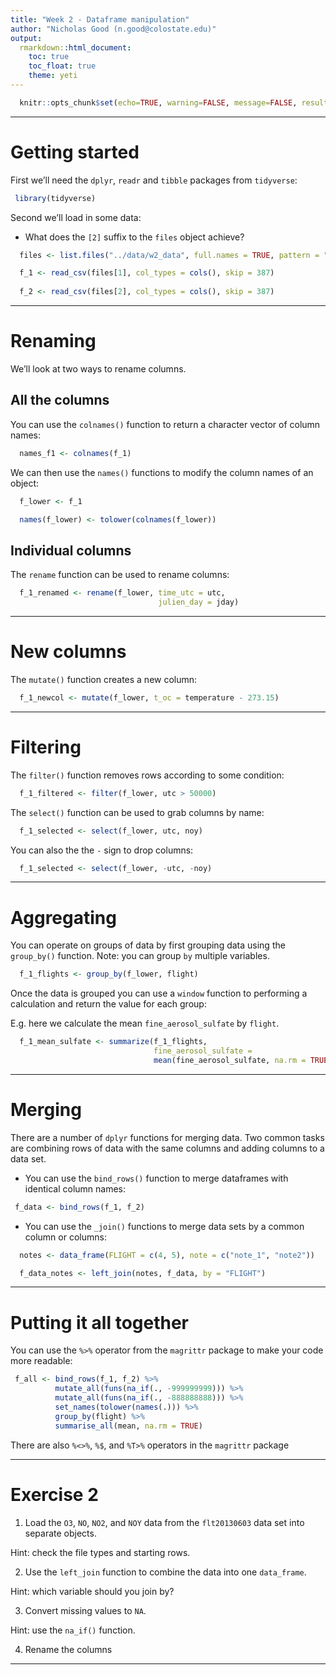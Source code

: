 ```yaml
---
title: "Week 2 - Dataframe manipulation"
author: "Nicholas Good (n.good@colostate.edu)"
output:
  rmarkdown::html_document:
    toc: true
    toc_float: true
    theme: yeti
---
```


```r
  knitr::opts_chunk$set(echo=TRUE, warning=FALSE, message=FALSE, results = 'hide')
```

---

# Getting started

First we'll need the `dplyr`, `readr` and `tibble` packages from `tidyverse`:

```r
 library(tidyverse)
```

Second we'll load in some data:

* What does the `[2]` suffix to the `files` object achieve?

```r
  files <- list.files("../data/w2_data", full.names = TRUE, pattern = "R14.ict$")

  f_1 <- read_csv(files[1], col_types = cols(), skip = 387)
  
  f_2 <- read_csv(files[2], col_types = cols(), skip = 387)
```

---

# Renaming

We'll look at two ways to rename columns.

## All the columns

You can use the `colnames()` function to return a character vector of column names:

```r
  names_f1 <- colnames(f_1)
```

We can then use the `names()` functions to modify the column names of an object:

```r
  f_lower <- f_1

  names(f_lower) <- tolower(colnames(f_lower))
```

## Individual columns

The `rename` function can be used to rename columns:

```r
  f_1_renamed <- rename(f_lower, time_utc = utc,
                                 julien_day = jday)
```

---

# New columns

The `mutate()` function creates a new column:

```r
  f_1_newcol <- mutate(f_lower, t_oc = temperature - 273.15)
```

---

# Filtering

The `filter()` function removes rows according to some condition:

```r
  f_1_filtered <- filter(f_lower, utc > 50000)
```

The `select()` function can be used to grab columns by name:

```r
  f_1_selected <- select(f_lower, utc, noy)
```

You can also the the `-` sign to drop columns:

```r
  f_1_selected <- select(f_lower, -utc, -noy)
```

---

# Aggregating

You can operate on groups of data by first grouping data using the `group_by()` function. Note: you can group `by` multiple variables.

```r
  f_1_flights <- group_by(f_lower, flight)
```

Once the data is grouped you can use a `window` function to performing a calculation and return the value for each group:

E.g. here we calculate the mean `fine_aerosol_sulfate` by `flight`.

```r
  f_1_mean_sulfate <- summarize(f_1_flights,
                                fine_aerosol_sulfate =
                                mean(fine_aerosol_sulfate, na.rm = TRUE))
```

---

# Merging

There are a number of `dplyr` functions for merging data. Two common tasks are combining rows of data with the same columns and adding columns to a data set.

* You can use the `bind_rows()` function to merge dataframes with identical column names:

```r
 f_data <- bind_rows(f_1, f_2)
```

* You can use the `_join()` functions to merge data sets by a common column or columns:

```r
  notes <- data_frame(FLIGHT = c(4, 5), note = c("note_1", "note2"))

  f_data_notes <- left_join(notes, f_data, by = "FLIGHT")
```

---

# Putting it all together

You can use the `%>%` operator from the `magrittr` package to make your code more readable:

```r
 f_all <- bind_rows(f_1, f_2) %>%
          mutate_all(funs(na_if(., -999999999))) %>%
          mutate_all(funs(na_if(., -888888888))) %>%
          set_names(tolower(names(.))) %>%
          group_by(flight) %>%
          summarise_all(mean, na.rm = TRUE)
```

There are also `%<>%`, `%$`, and `%T>%` operators in the `magrittr` package

---

# Exercise 2

1. Load the  `O3`, `NO`, `NO2`, and `NOY` data from the `flt20130603` data set into separate objects.

Hint: check the file types and starting rows.

2. Use the `left_join` function to combine the data into one `data_frame`.

Hint: which variable should you join by?

3. Convert missing values to `NA`.

Hint: use the `na_if()` function.

4. Rename the columns

---

